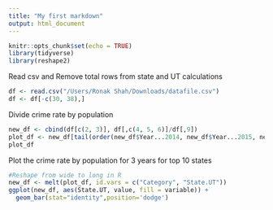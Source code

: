 ```yaml
---
title: "My first markdown"
output: html_document
---
```


```r
knitr::opts_chunk$set(echo = TRUE)
library(tidyverse)
library(reshape2)
```

Read csv and Remove total rows from state and UT calculations
```r
df <- read.csv("/Users/Ronak Shah/Downloads/datafile.csv")
df <- df[-c(30, 38),]
```
Divide crime rate by population
```r
new_df <- cbind(df[c(2, 3)], df[,c(4, 5, 6)]/df[,9])
plot_df <- new_df[tail(order(new_df$Year...2014, new_df$Year...2015, new_df$Year...2016), 10), ]
plot_df
```



Plot the crime rate by population for 3 years for top 10 states

```r
#Reshape from wide to long in R
new_df <- melt(plot_df, id.vars = c("Category", "State.UT"))
ggplot(new_df, aes(State.UT, value, fill = variable)) +
  geom_bar(stat="identity",position='dodge')

```


